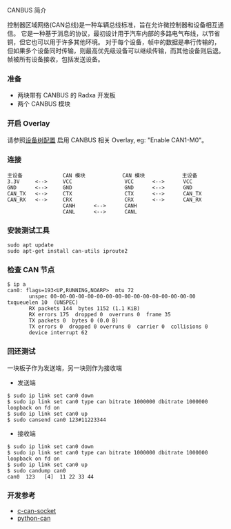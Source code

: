 CANBUS 简介

控制器区域网络(CAN总线)是一种车辆总线标准，旨在允许微控制器和设备相互通信。
它是一种基于消息的协议，最初设计用于汽车内部的多路电气布线，以节省铜，但它也可以用于许多其他环境。
对于每个设备，帧中的数据是串行传输的，但如果多个设备同时传输，则最高优先级设备可以继续传输，而其他设备则后退。
帧被所有设备接收，包括发送设备。

### 准备

- 两块带有 CANBUS 的 Radxa 开发板
- 两个 CANBUS 模块

### 开启 Overlay

请参照[设备树配置](../../radxa-os/rsetup#overlays) 启用 CANBUS 相关 Overlay, eg: "Enable CAN1-M0"。

### 连接

```
主设备             CAN 模块            CAN 模块            主设备
3.3V     <-->     VCC                 VCC      <-->      VCC
GND      <-->     GND                 GND      <-->      GND
CAN_TX   <-->     CTX                 CTX      <-->      CAN_TX
CAN_RX   <-->     CRX                 CRX      <-->      CAN_RX
                  CANH      <-->      CANH
                  CANL      <-->      CANL
```

### 安装测试工具

```
sudo apt update
sudo apt-get install can-utils iproute2
```

### 检查 CAN 节点

```
$ ip a
can0: flags=193<UP,RUNNING,NOARP>  mtu 72
       unspec 00-00-00-00-00-00-00-00-00-00-00-00-00-00-00-00  txqueuelen 10  (UNSPEC)
       RX packets 144  bytes 1152 (1.1 KiB)
       RX errors 175  dropped 0  overruns 0  frame 35
       TX packets 0  bytes 0 (0.0 B)
       TX errors 0  dropped 0 overruns 0  carrier 0  collisions 0
       device interrupt 62
```

### 回还测试

一块板子作为发送端，另一块则作为接收端

- 发送端

```
$ sudo ip link set can0 down
$ sudo ip link set can0 type can bitrate 1000000 dbitrate 1000000 loopback on fd on
$ sudo ip link set can0 up
$ sudo cansend can0 123#11223344
```

- 接收端

```
$ sudo ip link set can0 down
$ sudo ip link set can0 type can bitrate 1000000 dbitrate 1000000 loopback on fd on
$ sudo ip link set can0 up
$ sudo candump can0
can0  123   [4]  11 22 33 44
```

### 开发参考

- [c-can-socket](https://github.com/nascs/sample_code/tree/main/bsp_test/can_test)
- [python-can](https://python-can.readthedocs.io/en/stable/)
